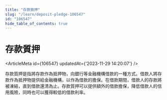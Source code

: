 ```yaml
---
title: "存款質押"
slug: "/learn/deposit-pledge-106547"
id: "106547"
hide_table_of_contents: true
---
```



# 存款質押

<ArticleMeta id={106547} updatedAt={'2023-11-29 14:20:07'} />
<div className='border-solid border-b border-t-0 my-4 border-[var(--ifm-color-gray-300)]' />

存款質押是指將存款作為抵押物，向銀行等金融機構借款的一種方式。借款人將存款作為抵押物提供給金融機構，以作為借款的擔保。在借款期間，借款人的存款將被凍結，直到借款還清為止。存款質押可以提供額外的借款擔保，降低借款人的信用風險，同時也可以獲得較低的借款利率。
